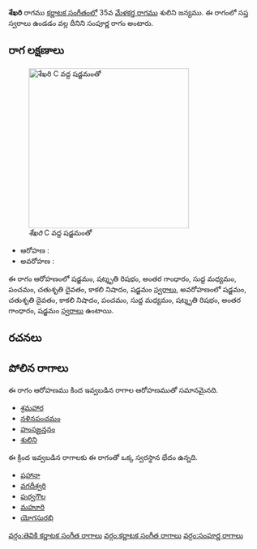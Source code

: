 {{Infobox ragam
	| name          	= శేఖరి
	| synonym	    	= 
	| mela          	= 
	| chakra        	= 
	| janaka        	= 
	| type          	= సంపూర్ణ
	| arohanam      	= {{svaraC|S|R3|G3|M1|P|D2|N3|S'}} 
	| avarohanam    	= {{svaraC|S'|D2|N3|P|M1|R3|G3|S}}
	| jeeva         	=
	| chhaya        	=
	| nyasa         	=
	| vishesha      	= 
	| equivalent  		= 
}}
{{కర్ణాటక సంగీత రాగాలు}}
'''శేఖరి''' రాగము [[కర్ణాటక సంగీతం]]లో 35వ [[మేళకర్త రాగము]] శులిని జన్యము.  ఈ రాగంలో సప్త స్వరాలు ఉండడం వల్ల దీనిని సంపూర్ణ రాగం అంటారు.


==రాగ లక్షణాలు==
[[Image:shekhari_kb2wiki.png|thumb|right|316px|''శేఖరి'' C వద్ద షడ్జమంతో]]

* ఆరోహణ : {{svaraC|S|R3|G3|M1|P|D2|N3|S'}} 
* అవరోహణ : {{svaraC|S'|D2|N3|P|M1|R3|G3|S}}

ఈ రాగం ఆరోహణంలో షడ్జమం, షట్శృతి రిషభం, అంతర గాంధారం, సుద్ద మధ్యమం, పంచమం, చతుశృతి దైవతం, కాకలి  నిషాదం, షడ్జమం [[స్వరాలు]], అవరోహణంలో షడ్జమం, చతుశృతి దైవతం, కాకలి  నిషాదం, పంచమం, సుద్ద మధ్యమం, షట్శృతి రిషభం, అంతర గాంధారం, షడ్జమం [[స్వరాలు]] ఉంటాయి.

==రచనలు==



==పోలిన రాగాలు==
ఈ రాగం ఆరోహణము కింద ఇవ్వబడిన రాగాల ఆరోహణముతో సమానమైనది.
* [[శ్రమహార]]
* [[నళినపంచమం]]
* [[హంసఙ్ఘన్తనం]]
* [[శులిని]]

ఈ క్రింద ఇవ్వబడిన రాగాలకు ఈ రాగంతో ఒక్క స్వరస్థాన భేదం ఉన్నది.
* [[షహానా]]
* [[వగదీశ్వరి]]
* [[పుర్వగౌల]]
* [[మహూరి]]
* [[యోగసురభి]]



[[వర్గం:తెవికి కర్ణాటక సంగీత రాగాలు]]
[[వర్గం:కర్ణాటక సంగీత రాగాలు]]
[[వర్గం:సంపూర్ణ రాగాలు]]